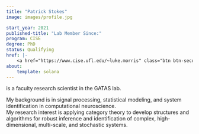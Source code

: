 ```yaml
---
title: "Patrick Stokes"
image: images/profile.jpg

start_year: 2021
published-title: "Lab Member Since:"
program: CISE
degree: PhD
status: Qualifying
href: |-
    <a href="https://www.cise.ufl.edu/~luke.morris" class="btn btn-secondary">Site</a>
about:
    template: solana
---
```


is a faculty research scientist in the GATAS lab. 
    
My background is in signal processing, statistical modeling, and system identification in computational neuroscience.   
My research interest is applying category theory to develop structures and algorithms for robust inference 
and identification of complex, high-dimensional, multi-scale, and stochastic systems.
